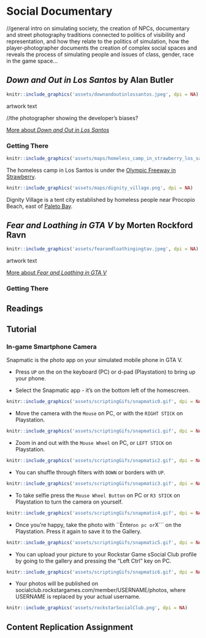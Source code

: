 # Social Documentary


//general intro on simulating society, the creation of NPCs, documentary and street photography traditions connected to politics of visibility and representation, and how they relate to the politics of simulation, how the player-photographer documents the creation of complex social spaces and reveals the process of simulating people and issues of class, gender, race in the game space…




## _Down and Out in Los Santos_ by Alan Butler {-}

```r
knitr::include_graphics('assets/downandoutinlossantos.jpeg', dpi = NA)
```

artwork text

//the photographer showing the developer's biases?

[More about _Down and Out in Los Santos_](http://www.alanbutler.info/down-and-out-in-los-santos-2016)

### Getting There {-}

```r
knitr::include_graphics('assets/maps/homeless_camp_in_strawberry_los_santos.png', dpi = NA)
```
The homeless camp in Los Santos is under the [Olympic Freeway in Strawberry](https://grandtheftdata.com/landmarks/#252.086,-1208.975,5,hybrid,name,Strawberry_Subway_Station,_Downtown). 

```r
knitr::include_graphics('assets/maps/dignity_village.png', dpi = NA)
```
Dignity Village is a tent city established by homeless people near Procopio Beach, east of [Paleto Bay](https://grandtheftdata.com/landmarks/#-171.667,6208.676,5,hybrid,name=paleto_bay,Belinda_May's_Beauty_Salon,_Paleto_Blvd,_Paleto_Bay).



## _Fear and Loathing in GTA V_ by Morten Rockford Ravn {-}

```r
knitr::include_graphics('assets/fearandloathingingtav.jpeg', dpi = NA)
```

artwork text

[More about _Fear and Loathing in GTA V_](https://fearandloathingingtav.tumblr.com/)


### Getting There {-}

## Readings {-}

## Tutorial {-}

### In-game Smartphone Camera {-}

Snapmatic is the photo app on your simulated mobile phone in GTA V.

+ Press ```UP``` on the on the keyboard (PC) or d-pad (Playstation) to bring up your phone.

+ Select the Snapmatic app - it's on the bottom left of the homescreen.

```r
knitr::include_graphics('assets/scriptingGifs/snapmatic0.gif', dpi = NA)
```

+ Move the camera with the ```Mouse``` on PC, or with the ```RIGHT STICK``` on Playstation. 

```r
knitr::include_graphics('assets/scriptingGifs/snapmatic1.gif', dpi = NA)
```

+ Zoom in and out with the ```Mouse Wheel``` on PC, or ```LEFT STICK``` on Playstation.

```r
knitr::include_graphics('assets/scriptingGifs/snapmatic2.gif', dpi = NA)
```

+ You can shuffle through filters with ```DOWN``` or borders with ```UP```.

```r
knitr::include_graphics('assets/scriptingGifs/snapmatic3.gif', dpi = NA)
```

+ To take selfie press the ```Mouse Wheel Button``` on PC or ```R3 STICK``` on Playstation to turn the camera on yourself.

```r
knitr::include_graphics('assets/scriptingGifs/snapmatic4.gif', dpi = NA)
```

+ Once you're happy, take the photo with ``Ènter``` on pc or ```X``` on the Playstation. Press it again to save it to the Gallery.

```r
knitr::include_graphics('assets/scriptingGifs/snapmatic5.gif', dpi = NA)
```

+ You can upload your picture to your Rockstar Game sSocial Club profile by going to the gallery and pressing the "Left Ctrl" key on PC.

```r
knitr::include_graphics('assets/scriptingGifs/snapmatic6.gif', dpi = NA)
```

+ Your photos will be published on socialclub.rockstargames.com/member/USERNAME/photos, where USERNAME is replaced by your actual username.

```r
knitr::include_graphics('assets/rockstarSocialClub.png', dpi = NA)
```


## Content Replication Assignment {-}
